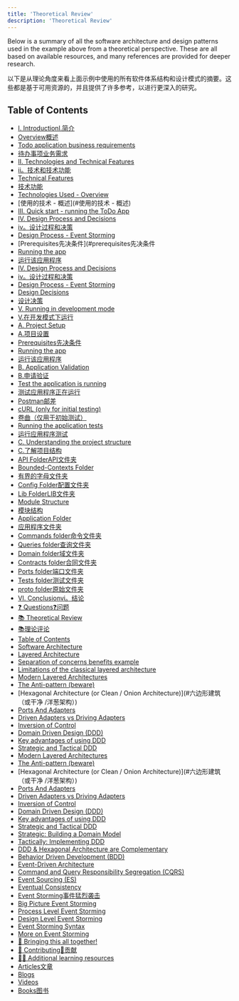 ```yaml
---
title: 'Theoretical Review'
description: 'Theoretical Review'
---
```


Below is a summary of all the software architecture and design patterns used in the example above from a theoretical perspective. These are all based on available resources, and many references are provided for deeper research.

以下是从理论角度来看上面示例中使用的所有软件体系结构和设计模式的摘要。这些都是基于可用资源的，并且提供了许多参考，以进行更深入的研究。


## Table of Contents

- [I. IntroductionI.简介](#i-introductioni-简介)
- [Overview概述](#overview概述)
- [Todo application business requirements](#todo-application-business-requirements)
- [待办事项业务需求](#待办事项业务需求)
- [II. Technologies and Technical Features](#ii-technologies-and-technical-features)
- [ii。技术和技术功能](#ii技术和技术功能)
- [Technical Features](#technical-features)
- [技术功能](#技术功能)
- [Technologies Used - Overview](#technologies-used-overview)
- [使用的技术 - 概述](#使用的技术 - 概述)
- [III. Quick start - running the ToDo App](#iii-quick-start<delete>运行该应用程序)
- [IV. Design Process and Decisions](#iv-design-process-and-decisions)
- [iv。设计过程和决策](#iv设计和过程和决策)
- [Design Process - Event Storming](#design-process<delete>运行该应用程序)
- [Prerequisites先决条件](#prerequisites先决条件
- [Running the app](#running-the-app)
- [运行该应用程序](#运行该应用程序)
- [IV. Design Process and Decisions](#iv-design-process-and-decisions)
- [iv。设计过程和决策](#iv设计和过程和决策)
- [Design Process - Event Storming](#design-process---事件袭击)
- [Design Decisions](#design-decisions)
- [设计决策](#设计决策)
- [V. Running in development mode](#v-running-in-development-mode)
- [V.在开发模式下运行](#v在开发模式下运行)
- [A. Project Setup](#a-project-setup)
- [A.项目设置](#a项目设置)
- [Prerequisites先决条件](#prerequisites先决条件)
- [Running the app](#running-the-app)
- [运行该应用程序](#运行该应用程序)
- [B. Application Validation](#b-application-validation)
- [B.申请验证](#b申请验证)
- [Test the application is running](#test-the-application-is-running)
- [测试应用程序正在运行](#测试应用程序正在运行)
- [Postman邮差](#postman邮差)
- [cURL (only for initial testing)](#curl-only-for-initial-testing)
- [卷曲（仅用于初始测试）](#卷曲仅用于初始测试)
- [Running the application tests](#running-the-application-tests)
- [运行应用程序测试](#运行应用程序测试)
- [C. Understanding the project structure](#c-understanding-the-project-structure)
- [C.了解项目结构](#c了解项目结构)
- [API FolderAPI文件夹](#api-folderapi文件夹)
- [Bounded-Contexts Folder](#bounded-contexts-folder)
- [有界的字母文件夹](#有界的字母文件夹)
- [Config Folder配置文件夹](#config-folder配置文件夹)
- [Lib FolderLIB文件夹](#lib-folderlib文件夹)
- [Module Structure](#module-structure)
- [模块结构](#模块结构)
- [Application Folder](#application-folder)
- [应用程序文件夹](#应用程序文件夹)
- [Commands folder命令文件夹](#commands-folder命令文件夹)
- [Queries folder查询文件夹](#queries-folder查询文件夹)
- [Domain folder域文件夹](#domain-folder域文件夹)
- [Contracts folder合同文件夹](#contracts-folder合同文件夹)
- [Ports folder端口文件夹](#ports-folder端口文件夹)
- [Tests folder测试文件夹](#tests-folder测试文件夹)
- [proto folder原始文件夹](#proto-folder原始文件夹)
- [VI. Conclusionvi。结论](#vi-conclusionvi结论)
- [❓ Questions❓问题](#问题)
- [📚 Theoretical Review](#理论评论)
- [📚理论评论](#理论评论)
- [Table of Contents](#目录)
- [Software Architecture](#软件体系结构)
- [Layered Architecture](#分层体系结构)
- [Separation of concerns benefits example](#关注点的分离益处例子)
- [Limitations of the classical layered architecture](#经典分层体系结构的局限性)
- [Modern Layered Architectures](#现代分层体系结构)
- [The Anti-pattern (beware)](#反图案（当心）)
- [Hexagonal Architecture (or Clean / Onion Architecture)](#六边形建筑（或干净 /洋葱架构）)
- [Ports And Adapters](#端口和适配器)
- [Driven Adapters vs Driving Adapters](#驱动的适配器与驾驶适配器)
- [Inversion of Control](#控制反转)
- [Domain Driven Design (DDD)](#域驱动设计（DDD）)
- [Key advantages of using DDD](#使用DDD的关键优势)
- [Strategic and Tactical DDD](#战略和战术DDD)
- [Modern Layered Architectures](#现代分层体系结构)
- [The Anti-pattern (beware)](#反图案（当心）)
- [Hexagonal Architecture (or Clean / Onion Architecture)](#六边形建筑（或干净 /洋葱架构）)
- [Ports And Adapters](#端口和适配器)
- [Driven Adapters vs Driving Adapters](#驱动的适配器与驾驶适配器)
- [Inversion of Control](#控制反转)
- [Domain Driven Design (DDD)](#域驱动设计（DDD）)
- [Key advantages of using DDD](#使用DDD的关键优势)
- [Strategic and Tactical DDD](#战略和战术DDD)
- [Strategic: Building a Domain Model](#战略：建立领域模型)
- [Tactically: Implementing DDD](#战术上：实施DDD)
- [DDD & Hexagonal Architecture are Complementary](#DDD和六边形建筑是互补的)
- [Behavior Driven Development (BDD)](#行为驱动的发展（BDD）)
- [Event-Driven Architecture](#事件驱动的架构)
- [Command and Query Responsibility Segregation (CQRS)](#命令和查询责任隔离（CQRS）)
- [Event Sourcing (ES)](#事件采购（ES）)
- [Eventual Consistency](#最终的一致性)
- [Event Storming事件猛烈袭击](#事件猛烈袭击)
- [Big Picture Event Storming](#大型事件猛烈袭击)
- [Process Level Event Storming](#过程水平事件暴风雨)
- [Design Level Event Storming](#设计水平事件暴风雨)
- [Event Storming Syntax](#事件袭击语法)
- [More on Event Storming](#有关活动的更多信息)
- [🚀 Bringing this all together!](#🚀将所有这些都放在一起！)
- [🙌 Contributing🙌贡献](#🙌贡献)
- [👨‍💻 Additional learning resources](#👨‍💻其他学习资源)
- [Articles文章](#文章)
- [Blogs](#博客)
- [Videos](#视频)
- [Books图书](#图书)